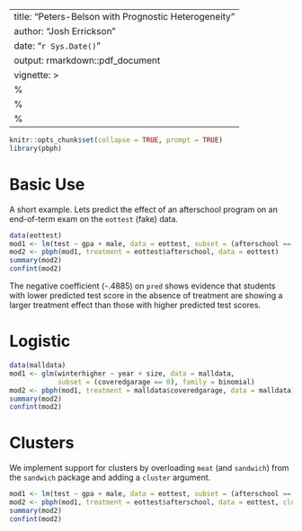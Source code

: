
---
title: "Peters-Belson with Prognostic Heterogeneity"
author: "Josh Errickson"
date: "`r Sys.Date()`"
output: rmarkdown::pdf_document
vignette: >
  %\VignetteIndexEntry{Peters-Belson with Prognostic Heterogeneity}
  %\VignetteEngine{knitr::rmarkdown}
  %\VignetteEncoding{UTF-8}
---

```r
knitr::opts_chunk$set(collapse = TRUE, prompt = TRUE)
library(pbph)
```

# Basic Use

A short example. Lets predict the effect of an afterschool program on an end-of-term exam on the `eottest` (fake) data.

```r
data(eottest)
mod1 <- lm(test ~ gpa + male, data = eottest, subset = (afterschool == 0))
mod2 <- pbph(mod1, treatment = eottest$afterschool, data = eottest)
summary(mod2)
confint(mod2)
```

The negative coefficient (-.4885) on `pred` shows evidence that students with lower predicted test score in the absence of treatment are showing a larger treatment effect than those with higher predicted test scores.

# Logistic

```r
data(malldata)
mod1 <- glm(winterhigher ~ year + size, data = malldata, 
            subset = (coveredgarage == 0), family = binomial)
mod2 <- pbph(mod1, treatment = malldata$coveredgarage, data = malldata)
summary(mod2)
confint(mod2)
```


# Clusters

We implement support for clusters by overloading `meat` (and `sandwich`) from the `sandwich` package and adding a `cluster` argument.

```r
mod1 <- lm(test ~ gpa + male, data = eottest, subset = (afterschool == 0))
mod2 <- pbph(mod1, treatment = eottest$afterschool, data = eottest, cluster = eottest$class)
summary(mod2)
confint(mod2)
```
